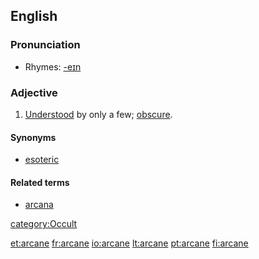 ==English==

===Pronunciation===
*Rhymes: [[Rhymes:English:-eɪn|-eɪn]]

===Adjective===
{{en-adj}}

# [[understood|Understood]] by only a few; [[obscure]].

====Synonyms====
*[[esoteric]]

====Related terms====
*[[arcana]]

[[category:Occult]]

[[et:arcane]]
[[fr:arcane]]
[[io:arcane]]
[[lt:arcane]]
[[pt:arcane]]
[[fi:arcane]]